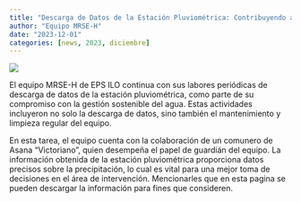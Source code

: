 ```yaml
---
title: "Descarga de Datos de la Estación Pluviométrica: Contribuyendo a una Gestión del Agua más Efectiva"
author: "Equipo MRSE-H"
date: "2023-12-01"
categories: [news, 2023, diciembre]
---
```


[![](thumbnail.jpg)](javascript:void(window.open('thumbnail.jpg','','width=600,height=400').onunload%20=%20function()%7Bwindow.history.back();%7D))

El equipo MRSE-H de EPS ILO continua con sus labores periódicas de descarga de datos de la estación pluviométrica, como parte de su compromiso con la gestión sostenible del agua. Estas actividades incluyeron no solo la descarga de datos, sino también el mantenimiento y limpieza regular del equipo.

En esta tarea, el equipo cuenta con la colaboración de un comunero de Asana “Victoriano”, quien desempeña el papel de guardián del equipo. La información obtenida de la estación pluviométrica proporciona datos precisos sobre la precipitación, lo cual es vital para una mejor toma de decisiones en el área de intervención. Mencionarles que en esta pagina se pueden descargar la información para fines que consideren.
